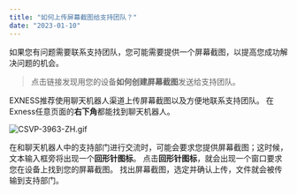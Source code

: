```yaml
---
title: "如何上传屏幕截图给支持团队？"
date: "2023-01-10"
---
```


<Ads></Ads> 

如果您有问题需要联系支持团队，您可能需要提供一个屏幕截图，以提高您成功解决问题的机会。

> 点击链接发现用您的设备**如何创建屏幕截图**发送给支持团队。

EXNESS推荐使用聊天机器人渠道上传屏幕截图以及方便地联系支持团队。 在Exness任意页面的**右下角**都能找到聊天机器人。

![CSVP-3963-ZH.gif](https://testingcf.jsdelivr.net/gh/jarlin8/OSS@main/exhelp/CSVP-3963-ZH.gif)

在和聊天机器人中的支持部门进行交流时，可能会要求您提供屏幕截图；这时候，文本输入框旁将出现一个**回形针图标**。 点击**回形针图标**，就会出现一个窗口要求您在设备上找到您的屏幕截图。 找出屏幕截图，选定并确认上传，文件就会被传输到支持部门。
